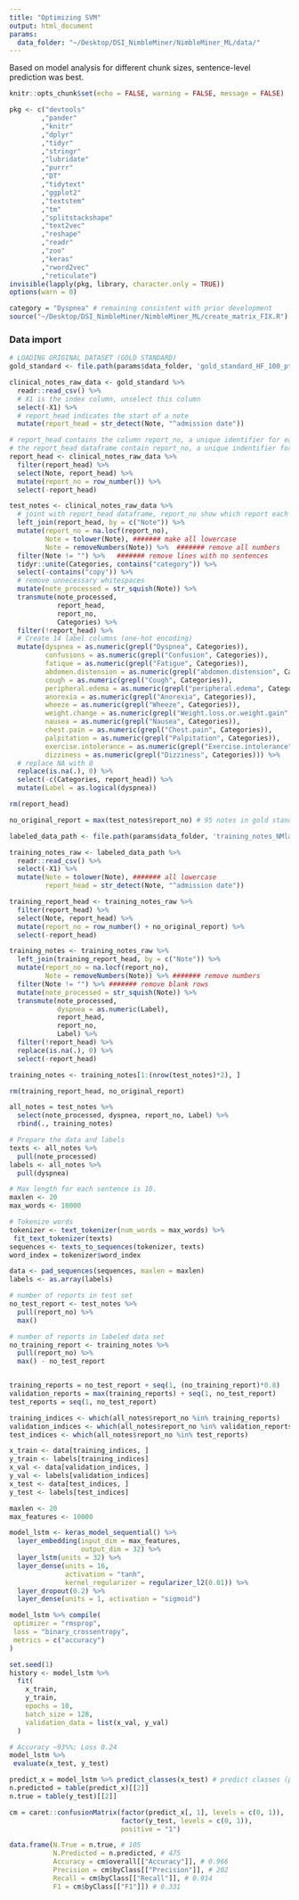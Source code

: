 ```yaml
---
title: "Optimizing SVM"
output: html_document
params:
  data_folder: "~/Desktop/DSI_NimbleMiner/NimbleMiner_ML/data/"
---
```


Based on model analysis for different chunk sizes, sentence-level prediction was best.

```r
knitr::opts_chunk$set(echo = FALSE, warning = FALSE, message = FALSE)

pkg <- c("devtools"
        ,"pander"
        ,"knitr"
        ,"dplyr"
        ,"tidyr"
        ,"stringr"
        ,"lubridate"
        ,"purrr"
        ,"DT"
        ,"tidytext"
        ,"ggplot2"
        ,"textstem"
        ,"tm"
        ,"splitstackshape"
        ,"text2vec"
        ,"reshape"
        ,"readr"
        ,"zoo"
        ,"keras"
        ,"rword2vec"
        ,"reticulate")
invisible(lapply(pkg, library, character.only = TRUE))
options(warn = 0)

category = "Dyspnea" # remaining consistent with prior development
source("~/Desktop/DSI_NimbleMiner/NimbleMiner_ML/create_matrix_FIX.R")
```

### Data import

```r
# LOADING ORIGINAL DATASET (GOLD STANDARD)
gold_standard <- file.path(params$data_folder, 'gold_standard_HF_100_pt_AV.csv')

clinical_notes_raw_data <- gold_standard %>% 
  readr::read_csv() %>% 
  # X1 is the index column, unselect this column
  select(-X1) %>% 
  # report_head indicates the start of a note
  mutate(report_head = str_detect(Note, "^admission date"))

# report_head contains the column report_no, a unique identifier for each report
# the report_head dataframe contain report_no, a unique indentifier for each report
report_head <- clinical_notes_raw_data %>%
  filter(report_head) %>%
  select(Note, report_head) %>%
  mutate(report_no = row_number()) %>%
  select(-report_head)

test_notes <- clinical_notes_raw_data %>% 
  # joint with report_head dataframe, report_no show which report each sentence belongs to
  left_join(report_head, by = c("Note")) %>% 
  mutate(report_no = na.locf(report_no),
         Note = tolower(Note), ####### make all lowercase
         Note = removeNumbers(Note)) %>%  ####### remove all numbers
  filter(Note != "") %>%   ####### remove lines with no sentences
  tidyr::unite(Categories, contains("category")) %>%
  select(-contains("copy")) %>%
  # remove unnecessary whitespaces
  mutate(note_processed = str_squish(Note)) %>% 
  transmute(note_processed,
            report_head,
            report_no,
            Categories) %>%
  filter(!report_head) %>% 
  # Create 14 label columns (one-hot encoding)
  mutate(dyspnea = as.numeric(grepl("Dyspnea", Categories)),
         confusions = as.numeric(grepl("Confusion", Categories)),
         fatique = as.numeric(grepl("Fatigue", Categories)),
         abdomen.distension = as.numeric(grepl("abdomen.distension", Categories)),
         cough = as.numeric(grepl("Cough", Categories)),
         peripheral.edema = as.numeric(grepl("peripheral.edema", Categories)),
         anorexia = as.numeric(grepl("Anorexia", Categories)),
         wheeze = as.numeric(grepl("Wheeze", Categories)),
         weight.change = as.numeric(grepl("Weight.loss.or.weight.gain", Categories)),
         nausea = as.numeric(grepl("Nausea", Categories)),
         chest.pain = as.numeric(grepl("Chest.pain", Categories)),
         palpitation = as.numeric(grepl("Palpitation", Categories)),
         exercise.intolerance = as.numeric(grepl("Exercise.intolerance", Categories)),
         dizziness = as.numeric(grepl("Dizziness", Categories))) %>% 
  # replace NA with 0
  replace(is.na(.), 0) %>% 
  select(-c(Categories, report_head)) %>%
  mutate(Label = as.logical(dyspnea))

rm(report_head)

no_original_report = max(test_notes$report_no) # 95 notes in gold standard

```


```r
labeled_data_path <- file.path(params$data_folder, 'training_notes_NMlabeled_chunk1.csv')

training_notes_raw <- labeled_data_path %>%
  readr::read_csv() %>%
  select(-X1) %>%
  mutate(Note = tolower(Note), ####### all lowercase
         report_head = str_detect(Note, "^admission date"))

training_report_head <- training_notes_raw %>%
  filter(report_head) %>%
  select(Note, report_head) %>%
  mutate(report_no = row_number() + no_original_report) %>%
  select(-report_head)

training_notes <- training_notes_raw %>%
  left_join(training_report_head, by = c("Note")) %>%
  mutate(report_no = na.locf(report_no),
         Note = removeNumbers(Note)) %>% ####### remove numbers
  filter(Note != "") %>% ####### remove blank rows
  mutate(note_processed = str_squish(Note)) %>%
  transmute(note_processed,
            dyspnea = as.numeric(Label),
            report_head,
            report_no,
            Label) %>%
  filter(!report_head) %>%
  replace(is.na(.), 0) %>%
  select(-report_head)

training_notes <- training_notes[1:(nrow(test_notes)*2), ]

rm(training_report_head, no_original_report)

```


```r

all_notes = test_notes %>%
  select(note_processed, dyspnea, report_no, Label) %>%
  rbind(., training_notes)

# Prepare the data and labels
texts <- all_notes %>% 
  pull(note_processed)
labels <- all_notes %>% 
  pull(dyspnea)

# Max length for each sentence is 10. 
maxlen <- 20
max_words <- 10000

# Tokenize words
tokenizer <- text_tokenizer(num_words = max_words) %>%
 fit_text_tokenizer(texts)
sequences <- texts_to_sequences(tokenizer, texts)
word_index = tokenizer$word_index

data <- pad_sequences(sequences, maxlen = maxlen)
labels <- as.array(labels)
```


```r
# number of reports in test set
no_test_report <- test_notes %>%
  pull(report_no) %>%
  max()

# number of reports in labeled data set
no_training_report <- training_notes %>%
  pull(report_no) %>%
  max() - no_test_report


training_reports = no_test_report + seq(1, (no_training_report)*0.8)
validation_reports = max(training_reports) + seq(1, no_test_report)
test_reports = seq(1, no_test_report)

training_indices <- which(all_notes$report_no %in% training_reports)
validation_indices <- which(all_notes$report_no %in% validation_reports)
test_indices <- which(all_notes$report_no %in% test_reports)

x_train <- data[training_indices, ]
y_train <- labels[training_indices]
x_val <- data[validation_indices, ]
y_val <- labels[validation_indices]
x_test <- data[test_indices, ]
y_test <- labels[test_indices]

```


```r
maxlen <- 20
max_features <- 10000

model_lstm <- keras_model_sequential() %>%
  layer_embedding(input_dim = max_features, 
                  output_dim = 32) %>%
  layer_lstm(units = 32) %>%
  layer_dense(units = 16, 
              activation = "tanh",
              kernel_regularizer = regularizer_l2(0.01)) %>% 
  layer_dropout(0.2) %>% 
  layer_dense(units = 1, activation = "sigmoid")

model_lstm %>% compile(
 optimizer = "rmsprop",
 loss = "binary_crossentropy",
 metrics = c("accuracy")
)

set.seed(1)
history <- model_lstm %>% 
  fit(
    x_train, 
    y_train,
    epochs = 10,
    batch_size = 128,
    validation_data = list(x_val, y_val)
  )
```

```r
# Accuracy ~93%%; Loss 0.24
model_lstm %>%
 evaluate(x_test, y_test)

predict_x = model_lstm %>% predict_classes(x_test) # predict classes (presence of dyspnea symptoms)
n.predicted = table(predict_x)[[2]]
n.true = table(y_test)[[2]]

cm = caret::confusionMatrix(factor(predict_x[, 1], levels = c(0, 1)), 
                            factor(y_test, levels = c(0, 1)),
                            positive = "1")

data.frame(N.True = n.true, # 105
           N.Predicted = n.predicted, # 475
           Accuracy = cm$overall[["Accuracy"]], # 0.966
           Precision = cm$byClass[["Precision"]], # 202
           Recall = cm$byClass[["Recall"]], # 0.914
           F1 = cm$byClass[["F1"]]) # 0.331
```


